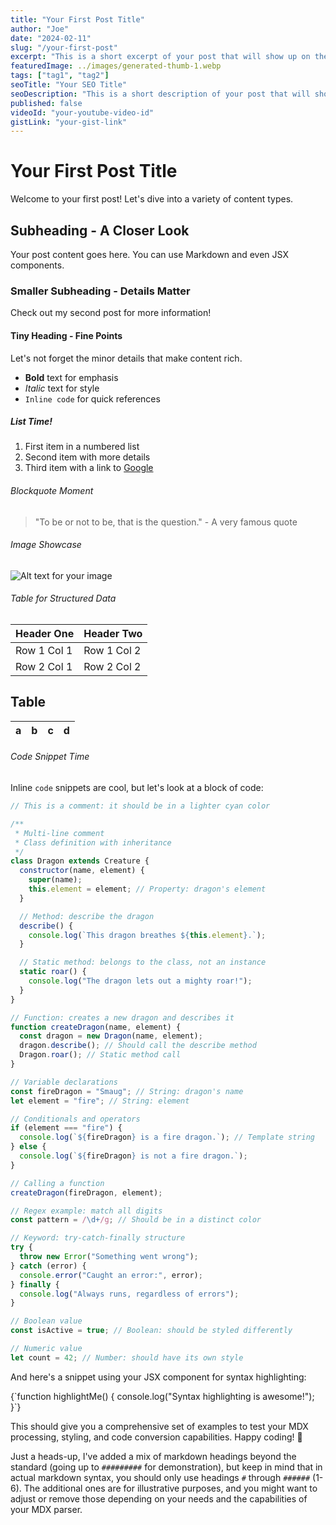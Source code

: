 ```yaml
---
title: "Your First Post Title"
author: "Joe"
date: "2024-02-11"
slug: "/your-first-post"
excerpt: "This is a short excerpt of your post that will show up on the blog page."
featuredImage: ../images/generated-thumb-1.webp
tags: ["tag1", "tag2"]
seoTitle: "Your SEO Title"
seoDescription: "This is a short description of your post that will show up on Google search results."
published: false
videoId: "your-youtube-video-id"
gistLink: "your-gist-link"
---
```



# Your First Post Title

Welcome to your first post! Let's dive into a variety of content types.

## Subheading - A Closer Look

Your post content goes here. You can use Markdown and even JSX components.

### Smaller Subheading - Details Matter

Check out my <Link to="/">second post</Link> for more information!

#### Tiny Heading - Fine Points

Let's not forget the minor details that make content rich.

- **Bold** text for emphasis
- *Italic* text for style
- `Inline code` for quick references

##### List Time!

1. First item in a numbered list
2. Second item with more details
3. Third item with a link to [Google](https://www.google.com)

###### Blockquote Moment

> "To be or not to be, that is the question." - A very famous quote

###### Image Showcase

![Alt text for your image](../images/generated-thumb-2.webp "An image title")

###### Table for Structured Data

| Header One  | Header Two  |
|-------------|-------------|
| Row 1 Col 1 | Row 1 Col 2 |
| Row 2 Col 1 | Row 2 Col 2 |

## Table

| a | b | c | d |
|---|:--|--:|:-:|

###### Code Snippet Time

Inline `code` snippets are cool, but let's look at a block of code:

```javascript
// This is a comment: it should be in a lighter cyan color

/**
 * Multi-line comment
 * Class definition with inheritance
 */
class Dragon extends Creature {
  constructor(name, element) {
    super(name);
    this.element = element; // Property: dragon's element
  }

  // Method: describe the dragon
  describe() {
    console.log(`This dragon breathes ${this.element}.`);
  }

  // Static method: belongs to the class, not an instance
  static roar() {
    console.log("The dragon lets out a mighty roar!");
  }
}

// Function: creates a new dragon and describes it
function createDragon(name, element) {
  const dragon = new Dragon(name, element);
  dragon.describe(); // Should call the describe method
  Dragon.roar(); // Static method call
}

// Variable declarations
const fireDragon = "Smaug"; // String: dragon's name
let element = "fire"; // String: element

// Conditionals and operators
if (element === "fire") {
  console.log(`${fireDragon} is a fire dragon.`); // Template string
} else {
  console.log(`${fireDragon} is not a fire dragon.`);
}

// Calling a function
createDragon(fireDragon, element);

// Regex example: match all digits
const pattern = /\d+/g; // Should be in a distinct color

// Keyword: try-catch-finally structure
try {
  throw new Error("Something went wrong");
} catch (error) {
  console.error("Caught an error:", error);
} finally {
  console.log("Always runs, regardless of errors");
}

// Boolean value
const isActive = true; // Boolean: should be styled differently

// Numeric value
let count = 42; // Number: should have its own style
```
And here's a snippet using your JSX component for syntax highlighting:

<Highlight language="javascript">
  {`function highlightMe() {
    console.log("Syntax highlighting is awesome!");
  }`}
</Highlight>

This should give you a comprehensive set of examples to test your MDX processing, styling, and code conversion capabilities. Happy coding! 🚀


Just a heads-up, I've added a mix of markdown headings beyond the standard (going up to `#########` for demonstration), but keep in mind that in actual markdown syntax, you should only use headings `#` through `######` (1-6). The additional ones are for illustrative purposes, and you might want to adjust or remove those depending on your needs and the capabilities of your MDX parser.
